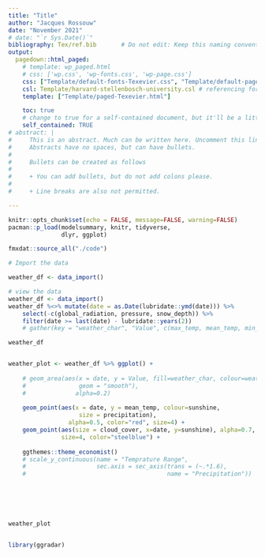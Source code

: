 ```yaml
---
title: "Title"
author: "Jacques Rossouw"
date: "November 2021"
# date: "`r Sys.Date()`"
bibliography: Tex/ref.bib       # Do not edit: Keep this naming convention and location.
output:
  pagedown::html_paged:
    # template: wp_paged.html
    # css: ['wp.css', 'wp-fonts.css', 'wp-page.css']
    css: ["Template/default-fonts-Texevier.css", "Template/default-page-Texevier.css", "Template/default-Texevier.css"]
    csl: Template/harvard-stellenbosch-university.csl # referencing format used.
    template: ["Template/paged-Texevier.html"]

    toc: true
    # change to true for a self-contained document, but it'll be a litte slower for Pandoc to render
    self_contained: TRUE
# abstract: |
#     This is an abstract. Much can be written here. Uncomment this line to go without an abstract.
#     Abstracts have no spaces, but can have bullets.
# 
#     Bullets can be created as follows
# 
#     + You can add bullets, but do not add colons please.
# 
#     + Line breaks are also not permitted.

---
```


```r
knitr::opts_chunk$set(echo = FALSE, message=FALSE, warning=FALSE)
pacman::p_load(modelsummary, knitr, tidyverse,
               dlyr, ggplot)

fmxdat::source_all("./code")
```

\newpage



```r

# Import the data

weather_df <- data_import()


```


```r

# view the data
weather_df <- data_import()
weather_df %<>% mutate(date = as.Date(lubridate::ymd(date))) %>% 
    select(-c(global_radiation, pressure, snow_depth)) %>% 
    filter(date >= last(date) - lubridate::years(2))
    # gather(key = "weather_char", "Value", c(max_temp, mean_temp, min_temp))

weather_df



```



```r

weather_plot <- weather_df %>% ggplot() +
    
    # geom_area(aes(x = date, y = Value, fill=weather_char, colour=weather_char,
    #               geom = "smooth"),
    #              alpha=0.2) 
    
    geom_point(aes(x = date, y = mean_temp, colour=sunshine,
                    size = precipitation),
                 alpha=0.5, color="red", size=4) +
    geom_point(aes(size = cloud_cover, x=date, y=sunshine), alpha=0.7,
               size=4, color="steelblue") +
    
    ggthemes::theme_economist()
    # scale_y_continuous(name = "Temprature Range",
    #                    sec.axis = sec_axis(trans = (~.*1.6),
    #                                        name = "Precipitation"))
    

    



weather_plot



```





```r
library(ggradar)


```

